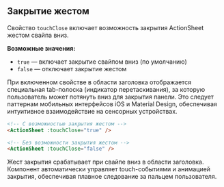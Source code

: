 ## Закрытие жестом

Свойство `touchClose` включает возможность закрытия ActionSheet жестом свайпа вниз.

**Возможные значения:**

- `true` — включает закрытие свайпом вниз (по умолчанию)
- `false` — отключает закрытие жестом

При включенном свойстве в области заголовка отображается специальная tab-полоска (индикатор перетаскивания), за которую пользователь может потянуть вниз для закрытия панели. Это следует паттернам мобильных интерфейсов iOS и Material Design, обеспечивая интуитивное взаимодействие на сенсорных устройствах.

```html
<!-- С возможностью закрытия жестом -->
<ActionSheet :touchClose="true" />

<!-- Без возможности закрытия жестом -->
<ActionSheet :touchClose="false" />
```

Жест закрытия срабатывает при свайпе вниз в области заголовка. Компонент автоматически управляет touch-событиями и анимацией закрытия, обеспечивая плавное следование за пальцем пользователя.

